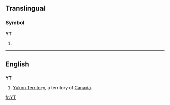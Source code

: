{{see|yT|.yt}}
==Translingual==
===Symbol===
'''YT'''
# {{SI-unit|yotta|tesla|[[magnetic flux density]]}}

----

==English==

==={{abbreviation}}===
'''YT'''

#[[Yukon Territory]], a territory of [[Canada]].

[[fr:YT]]